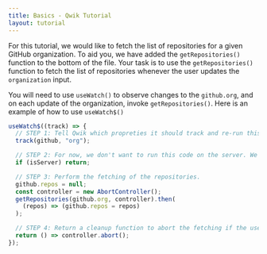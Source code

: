 ```yaml
---
title: Basics - Qwik Tutorial
layout: tutorial
---
```


For this tutorial, we would like to fetch the list of repositories for a given GitHub organization. To aid you, we have added the `getRepositories()` function to the bottom of the file. Your task is to use the `getRepositories()` function to fetch the list of repositories whenever the user updates the `organization` input.

You will need to use `useWatch()` to observe changes to the `github.org`, and on each update of the organization, invoke `getRepositories()`. Here is an example of how to use `useWatch$()`

```typescript
useWatch$((track) => {
  // STEP 1: Tell Qwik which propreties it should track and re-run this function whenever they change.
  track(github, "org");

  // STEP 2: For now, we don't want to run this code on the server. We will cover SSR in the later part.
  if (isServer) return;

  // STEP 3: Perform the fetching of the repositories.
  github.repos = null;
  const controller = new AbortController();
  getRepositories(github.org, controller).then(
    (repos) => (github.repos = repos)
  );

  // STEP 4: Return a cleanup function to abort the fetching if the user changes the organization.
  return () => controller.abort();
});
```